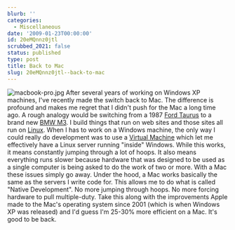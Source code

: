 ```yaml
---
blurb: ''
categories:
  - Miscellaneous
date: '2009-01-23T00:00:00'
id: 20eMQnnz0jtl
scrubbed_2021: false
status: published
type: post
title: Back to Mac
slug: 20eMQnnz0jtl--back-to-mac
---
```


![macbook-pro.jpg](http://www.alanwsmith.com/blog/wp-content/uploads/2009/01/macbook-pro.jpg)
After several years of working on Windows XP machines, I've
recently made the switch back to Mac. The difference is profound
and makes me regret that I didn't push for the Mac a long time ago.
A rough analogy would be switching from a 1987
[Ford Taurus](http://en.wikipedia.org/wiki/File:1st_Ford_Taurus_GL_sedan.jpg)
to a brand new
[BMW M3](http://www.bmwusa.com/Standard/Content/Vehicles/2009/M/M3Coupe/default.aspx).
I build things that run on web sites and those sites all run on
[Linux](http://en.wikipedia.org/wiki/Linux). When I has to work on
a Windows machine, the only way I could really do development was
to use a
[Virtual Machine](http://en.wikipedia.org/wiki/Virtual_Machine)
which let me effectively have a Linux server running "inside"
Windows. While this works, it means constantly jumping through a
lot of hoops. It also means everything runs slower because hardware
that was designed to be used as a single computer is being asked to
do the work of two or more. With a Mac these issues simply go away.
Under the hood, a Mac works basically the same as the servers I
write code for. This allows me to do what is called "Native
Development". No more jumping through hoops. No more forcing
hardware to pull multiple-duty. Take this along with the
improvements Apple made to the Mac's operating system since 2001
(which is when Windows XP was released) and I'd guess I'm 25-30%
more efficient on a Mac. It's good to be back.
